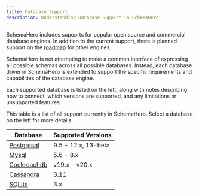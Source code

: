 ```yaml
---
title: Database Support
description: Understanding Database Support in SchemaHero
---
```


SchemaHero includes supoprts for popular open source and commercial database engines.
In addition to the current support, there is planned support on the [roadmap](https://schemahero.io/community/roadmap) for other engines.

SchemaHero is not attempting to make a common interface of expressing all possible schemas across all possible databases.
Instead, each database driver in SchemaHero is extended to support the specific requirements and capabilities of the database engine.

Each supported database is listed on the left, along with notes describing how to connect, which versions are supported, and any limitations or unsupported features.

This table is a list of all support currently in SchemaHero.
Select a database on the left for more details.

| Database | Supported Versions |
|----------|--------------------|
| [Postgresql](./postgres/versions) | 9.5 - 12.x, 13-beta |
| [Mysql](./mysql/versions) | 5.6 - 8.x | 
| [Cockroachdb](./cockroachdb/versions) | v19.x - v20.x |
| [Cassandra](./cassandra/versions) | 3.11 |
| [SQLite](./sqlite) | 3.x |
